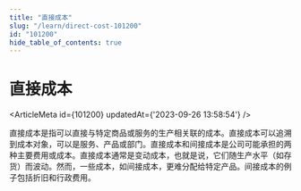 ```yaml
---
title: "直接成本"
slug: "/learn/direct-cost-101200"
id: "101200"
hide_table_of_contents: true
---
```



# 直接成本

<ArticleMeta id={101200} updatedAt={'2023-09-26 13:58:54'} />
<div className='border-solid border-b border-t-0 my-4 border-[var(--ifm-color-gray-300)]' />

直接成本是指可以直接与特定商品或服务的生产相关联的成本。直接成本可以追溯到成本对象，可以是服务、产品或部门。直接成本和间接成本是公司可能承担的两种主要费用或成本。直接成本通常是变动成本，也就是说，它们随生产水平（如存货）而波动。然而，一些成本，如间接成本，更难分配给特定产品。间接成本的例子包括折旧和行政费用。
